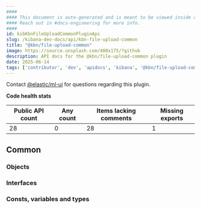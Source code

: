 ```yaml
---
####
#### This document is auto-generated and is meant to be viewed inside our experimental, new docs system.
#### Reach out in #docs-engineering for more info.
####
id: kibKbnFileUploadCommonPluginApi
slug: /kibana-dev-docs/api/kbn-file-upload-common
title: "@kbn/file-upload-common"
image: https://source.unsplash.com/400x175/?github
description: API docs for the @kbn/file-upload-common plugin
date: 2025-06-14
tags: ['contributor', 'dev', 'apidocs', 'kibana', '@kbn/file-upload-common']
---
```




Contact [@elastic/ml-ui](https://github.com/orgs/elastic/teams/ml-ui) for questions regarding this plugin.

**Code health stats**

| Public API count  | Any count | Items lacking comments | Missing exports |
|-------------------|-----------|------------------------|-----------------|
| 28 | 0 | 28 | 1 |

## Common

### Objects
<DocDefinitionList data={kbnFileUploadCommonObj.common.objects}/>

### Interfaces
<DocDefinitionList data={kbnFileUploadCommonObj.common.interfaces}/>

### Consts, variables and types
<DocDefinitionList data={kbnFileUploadCommonObj.common.misc}/>

